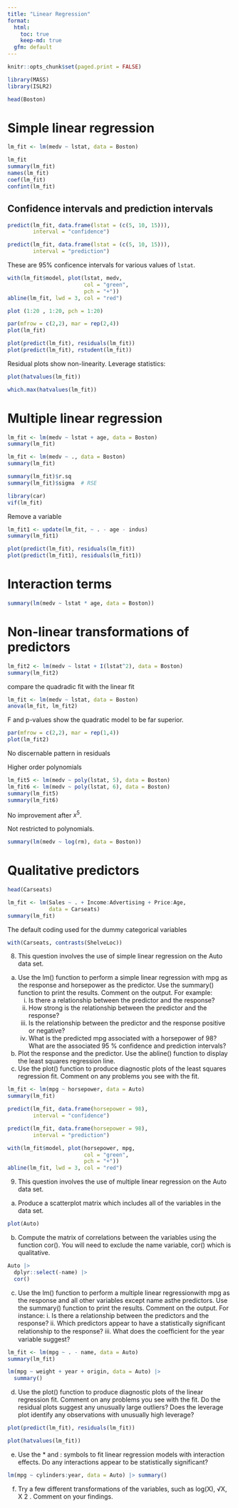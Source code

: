```yaml
---
title: "Linear Regression"
format: 
  html:
    toc: true
    keep-md: true
  gfm: default
---
```


```r
knitr::opts_chunk$set(paged.print = FALSE)
```

```r
library(MASS)
library(ISLR2)
```

```r
head(Boston)
```

# Simple linear regression

```r
lm_fit <- lm(medv ~ lstat, data = Boston)
```

```r
lm_fit
summary(lm_fit)
names(lm_fit)
coef(lm_fit)
confint(lm_fit)
```

## Confidence intervals and prediction intervals

```r
predict(lm_fit, data.frame(lstat = (c(5, 10, 15))),
        interval = "confidence")
```

```r
predict(lm_fit, data.frame(lstat = (c(5, 10, 15))),
        interval = "prediction")
```

These are 95% conficence intervals for various values of `lstat`.

```r
with(lm_fit$model, plot(lstat, medv, 
                        col = "green",
                        pch = "+"))
abline(lm_fit, lwd = 3, col = "red")
```

```r
plot (1:20 , 1:20, pch = 1:20)
```

```r
par(mfrow = c(2,2), mar = rep(2,4))
plot(lm_fit)
```

```r
plot(predict(lm_fit), residuals(lm_fit))
plot(predict(lm_fit), rstudent(lm_fit))
```

Residual plots show non-linearity. Leverage statistics:

```r
plot(hatvalues(lm_fit))
```

```r
which.max(hatvalues(lm_fit))
```

# Multiple linear regression

```r
lm_fit <- lm(medv ~ lstat + age, data = Boston)
summary(lm_fit)
```

```r
lm_fit <- lm(medv ~ ., data = Boston)
summary(lm_fit)
```

```r
summary(lm_fit)$r.sq
summary(lm_fit)$sigma  # RSE
```

```r
library(car)
vif(lm_fit)
```

Remove a variable

```r
lm_fit1 <- update(lm_fit, ~ . - age - indus)
summary(lm_fit1)
```

```r
plot(predict(lm_fit), residuals(lm_fit))
plot(predict(lm_fit1), residuals(lm_fit1))
```

# Interaction terms

```r
summary(lm(medv ~ lstat * age, data = Boston))
```

# Non-linear transformations of predictors

```r
lm_fit2 <- lm(medv ~ lstat + I(lstat^2), data = Boston)
summary(lm_fit2)
```

compare the quadradic fit with the linear fit

```r
lm_fit <- lm(medv ~ lstat, data = Boston)
anova(lm_fit, lm_fit2)
```

F and p-values show the quadratic model to be far superior.

```r
par(mfrow = c(2,2), mar = rep(1,4))
plot(lm_fit2)
```

No discernable pattern in residuals

Higher order polynomials

```r
lm_fit5 <- lm(medv ~ poly(lstat, 5), data = Boston)
lm_fit6 <- lm(medv ~ poly(lstat, 6), data = Boston)
summary(lm_fit5)
summary(lm_fit6)
```

No improvement after $x^5$.

Not restricted to polynomials.

```r
summary(lm(medv ~ log(rm), data = Boston))
```

# Qualitative predictors

```r
head(Carseats)
```

```r
lm_fit <- lm(Sales ~ . + Income:Advertising + Price:Age,
             data = Carseats)
summary(lm_fit)
```

The default coding used for the dummy categorical variables

```r
with(Carseats, contrasts(ShelveLoc))
```

8.  This question involves the use of simple linear regression on the Auto data set.

<!-- -->

(a) Use the lm() function to perform a simple linear regression with mpg as the response and horsepower as the predictor. Use the summary() function to print the results. Comment on the output. For example:
    i.  Is there a relationship between the predictor and the response?
    ii. How strong is the relationship between the predictor and the response?
    iii. Is the relationship between the predictor and the response positive or negative?
    iv. What is the predicted mpg associated with a horsepower of 98? What are the associated 95 % confidence and prediction intervals?
(b) Plot the response and the predictor. Use the abline() function to display the least squares regression line.
(c) Use the plot() function to produce diagnostic plots of the least squares regression fit. Comment on any problems you see with the fit.
```r
lm_fit <- lm(mpg ~ horsepower, data = Auto)
summary(lm_fit)
```

```r
predict(lm_fit, data.frame(horsepower = 98),
        interval = "confidence")
```

```r
predict(lm_fit, data.frame(horsepower = 98),
        interval = "prediction")
```

```r
with(lm_fit$model, plot(horsepower, mpg, 
                        col = "green",
                        pch = "+"))
abline(lm_fit, lwd = 3, col = "red")
```

9. This question involves the use of multiple linear regression on the Auto data set.
  (a) Produce a scatterplot matrix which includes all of the variables in the data set.


```r
plot(Auto)
```

  (b) Compute the matrix of correlations between the variables using the function cor(). You will need to exclude the name variable, cor() which is qualitative.


```r
Auto |> 
  dplyr::select(-name) |> 
  cor()
```

  (c) Use the lm() function to perform a multiple linear regressionwith mpg as the response and all other variables except name asthe predictors. Use the summary() function to print the results.
  Comment on the output. For instance:
    i. Is there a relationship between the predictors and the response?
    ii. Which predictors appear to have a statistically significant relationship to the response?
    iii. What does the coeﬀicient for the year variable suggest?


```r
lm_fit <- lm(mpg ~ . - name, data = Auto)
summary(lm_fit)
```

```r
lm(mpg ~ weight + year + origin, data = Auto) |> 
  summary()
```


  (d) Use the plot() function to produce diagnostic plots of the linear regression fit. Comment on any problems you see with the fit. Do the residual plots suggest any unusually large outliers? Does the leverage plot identify any observations with unusually high leverage?


```r
plot(predict(lm_fit), residuals(lm_fit))
```

```r
plot(hatvalues(lm_fit))
```

  (e) Use the * and : symbols to fit linear regression models with interaction effects. Do any interactions appear to be statistically significant?

```r
lm(mpg ~ cylinders:year, data = Auto) |> summary()
```

  (f) Try a few different transformations of the variables, such as log(X), √X, X 2 . Comment on your findings.











